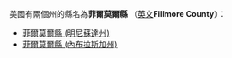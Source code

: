 美國有兩個州的縣名為'''菲爾莫爾縣''' （[[英文|英文]]'''Fillmore County'''）：
* [[菲爾莫爾縣_(明尼蘇達州)|菲爾莫爾縣 (明尼蘇達州)]]
* [[菲爾莫爾縣_(內布拉斯加州)|菲爾莫爾縣 (內布拉斯加州)]]
{{disambig|F菲爾莫爾縣|Cat=五字县名消歧义}}